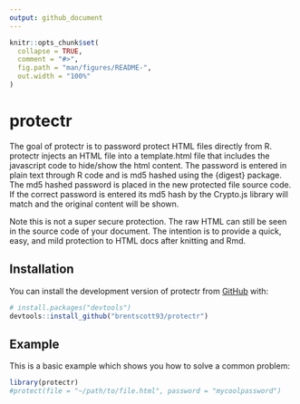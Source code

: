 ```yaml
---
output: github_document
---
```


<!-- README.md is generated from README.Rmd. Please edit that file -->

```r
knitr::opts_chunk$set(
  collapse = TRUE,
  comment = "#>",
  fig.path = "man/figures/README-",
  out.width = "100%"
)
```

# protectr

<!-- badges: start -->
<!-- badges: end -->

The goal of protectr is to password protect HTML files directly from R. protectr injects an HTML file into a template.html file that includes the javascript code to hide/show the html content. The password is entered in plain text through R code and is md5 hashed using the {digest} package. The md5 hashed password is placed in the new protected file source code. If the correct password is entered its md5 hash by the Crypto.js library will match and the original content will be shown. 

Note this is not a super secure protection. The raw HTML can still be seen in the source code of your document. The intention is to provide a quick, easy, and mild protection to HTML docs after knitting and Rmd. 

## Installation

You can install the development version of protectr from [GitHub](https://github.com/) with:

``` r
# install.packages("devtools")
devtools::install_github("brentscott93/protectr")
```

## Example

This is a basic example which shows you how to solve a common problem:

```r
library(protectr)
#protect(file = "~/path/to/file.html", password = "mycoolpassword")
```
